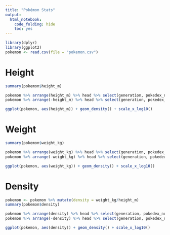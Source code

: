 ```yaml
---
title: "Pokémon Stats"
output: 
  html_notebook: 
    code_folding: hide
    toc: yes
---
```


```r
library(dplyr)
library(ggplot2)
pokemon <- read.csv(file = "pokemon.csv")
```

# Height

```r
summary(pokemon$height_m)
```
```r
pokemon %>% arrange(height_m) %>% head %>% select(generation, pokedex_number, name, height_m)
pokemon %>% arrange(-height_m) %>% head %>% select(generation, pokedex_number, name, height_m)
```
```r
ggplot(pokemon, aes(height_m)) + geom_density() + scale_x_log10()
```


# Weight

```r
summary(pokemon$weight_kg)
```
```r
pokemon %>% arrange(weight_kg) %>% head %>% select(generation, pokedex_number, name, weight_kg)
pokemon %>% arrange(-weight_kg) %>% head %>% select(generation, pokedex_number, name, weight_kg)
```
```r
ggplot(pokemon, aes(weight_kg)) + geom_density() + scale_x_log10()
```

# Density

```r
pokemon <- pokemon %>% mutate(density = weight_kg/height_m)
summary(pokemon$density)
```
```r
pokemon %>% arrange(density) %>% head %>% select(generation, pokedex_number, name, density)
pokemon %>% arrange(-density) %>% head %>% select(generation, pokedex_number, name, density)
```
```r
ggplot(pokemon, aes(density)) + geom_density() + scale_x_log10()
```
